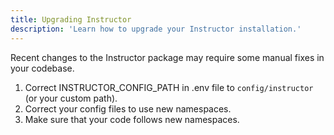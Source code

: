 ```yaml
---
title: Upgrading Instructor
description: 'Learn how to upgrade your Instructor installation.'
---
```


Recent changes to the Instructor package may require some manual fixes in your codebase.

1. Correct INSTRUCTOR_CONFIG_PATH in .env file to `config/instructor` (or your custom path).
2. Correct your config files to use new namespaces.
3. Make sure that your code follows new namespaces.
